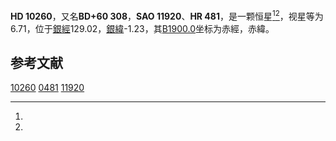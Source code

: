 {{Starbox begin
| name = HD 10260
}}
{{Starbox observe
| epoch = [[J2000.0|J2000.0]]
| constell = {{星座名待查}}<ref name=SIMBAD>{{cite web
 | url=http://simbad.u-strasbg.fr/simbad/sim-id?Ident=HR+481
 | title=Pulsating variable Star
 | publisher=Centre de Données astronomiques de Strasbourg
 | work=SIMBAD
 | accessdate=2012-07-13
 | archive-date=2016-03-19
 | archive-url=https://web.archive.org/web/20160319041339/http://simbad.u-strasbg.fr/simbad/sim-id?Ident=HR+481
 | dead-url=no
 }}</ref><ref name=DATA>{{cite web
 | url=http://vizier.u-strasbg.fr/viz-bin/VizieR-5?-out.add=.&-source=5050&-corr=PK=HR&-out.max=9999&HR=481
 | title=VizieR Detailed Page
 | accessdate=2012-07-13
 | archive-date=2016-03-05
 | archive-url=https://web.archive.org/web/20160305012957/http://vizier.u-strasbg.fr/viz-bin/VizieR-5?-out.add=.&-source=5050&-corr=PK=HR&-out.max=9999&HR=481
 | dead-url=no
 }}</ref>
| 星官 = 
| ra = {{RA|1|42|3}}<ref name=SIMBAD /><ref name=DATA />
| dec = {{DEC|+61|2|18}}<ref name=SIMBAD /><ref name=DATA />
| appmag_v = 6.71<ref name=SIMBAD /><ref name=DATA />
}}
{{Starbox character
| class = B8IIIpSi<ref name=SIMBAD /><ref name=DATA />
| b-v = -0.03<ref name=SIMBAD /><ref name=DATA />
| u-b = -0.41<ref name=SIMBAD /><ref name=DATA />
| r-i = <ref name=SIMBAD /><ref name=DATA />
| variable = 
}}
{{Starbox astrometry
| radial_v = -0.41
| prop_mo_ra = -13
| parallax = 
| p_error = 
}}
{{Starbox catalog
| names =BD+60 308，[[SAO星表|SAO]] 11920，[[HD星表|HD]] 10260，[[HR星表|HR]] 481}}
{{Starbox reference |Simbad=HR+481}}
{{Starbox end}}

'''HD 10260'''，又名'''BD+60 308'''，'''SAO 11920'''、'''HR 481'''，是一颗恒星<ref name=SIMBAD /><ref name=DATA />，视星等为6.71，位于[[銀道座標系|銀經]]129.02，[[銀道座標系|銀緯]]-1.23，其[[B1900.0|B1900.0]]坐标为赤經{{RA|1|35|15.7}}，赤緯{{DEC|+60|-1.23|57}}。

== 参考文献 ==
{{reflist}}

{{star-stub}}

[[Category:HD和HDE天體|10260]]
[[Category:HR天體|0481]]
[[Category:SAO天體|11920]]
